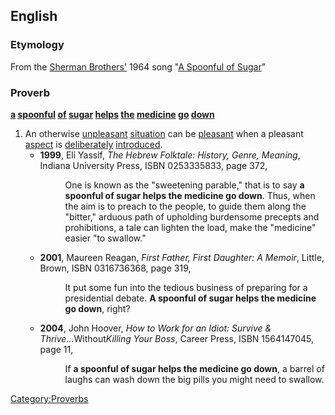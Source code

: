 ==English==
===Etymology===
From the [[w:Sherman Brothers|Sherman Brothers']] 1964 song "[[w:A Spoonful of Sugar|A Spoonful of Sugar]]"
===Proverb===
'''[[a]] [[spoonful]] [[of]] [[sugar]] [[helps]] [[the]] [[medicine]] [[go]] [[down]]'''
#An otherwise [[unpleasant]] [[situation]] can be [[pleasant]] when a pleasant [[aspect]] is [[deliberately]] [[introduced]].
#*'''1999''', Eli Yassif, ''The Hebrew Folktale: History, Genre, Meaning'', Indiana University Press, ISBN 0253335833, page 372,
#*:One is known as the "sweetening parable," that is to say '''a spoonful of sugar helps the medicine go down'''. Thus, when the aim is to preach to the people, to guide them along the "bitter," arduous path of upholding burdensome precepts and prohibitions, a tale can lighten the load, make the "medicine" easier "to swallow."
#*'''2001''', Maureen Reagan, ''First Father, First Daughter: A Memoir'', Little, Brown, ISBN 0316736368, page 319,
#*:It put some fun into the tedious business of preparing for a presidential debate. '''A spoonful of sugar helps the medicine go down''', right?
#*'''2004''', John Hoover, ''How to Work for an Idiot: Survive & Thrive... ''Without'' Killing Your Boss'', Career Press, ISBN 1564147045, page 11,
#*:If '''a spoonful of sugar helps the medicine go down''', a barrel of laughs can wash down the big pills you might need to swallow.

[[Category:Proverbs]]